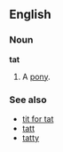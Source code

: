 ==English==
===Noun===
'''tat'''

#A [[pony]].

===See also===
*[[tit for tat]]
*[[tatt]]
*[[tatty]]